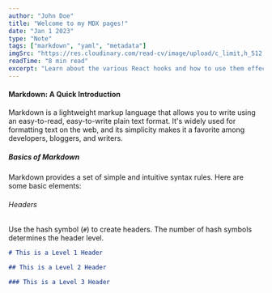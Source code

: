 ```yaml
---
author: "John Doe"
title: "Welcome to my MDX pages!"
date: "Jan 1 2023"
type: "Note"
tags: ["markdown", "yaml", "metadata"]
imgSrc: "https://res.cloudinary.com/read-cv/image/upload/c_limit,h_512,w_512/v1/1/profileItems/jYrKm50dOMeOO1gz85sZVwBFg2U2/newProfileItem/715f21f0-bbdd-4201-94d4-130054521c0a.png?_a=ATO2BAA0"
readTime: "8 min read"
excerpt: "Learn about the various React hooks and how to use them effectively."
---
```


#### Markdown: A Quick Introduction

Markdown is a lightweight markup language that allows you to write using an easy-to-read, easy-to-write plain text format. It's widely used for formatting text on the web, and its simplicity makes it a favorite among developers, bloggers, and writers.

##### Basics of Markdown

Markdown provides a set of simple and intuitive syntax rules. Here are some basic elements:

###### Headers

Use the hash symbol (`#`) to create headers. The number of hash symbols determines the header level.

```markdown
# This is a Level 1 Header

## This is a Level 2 Header

### This is a Level 3 Header
```
